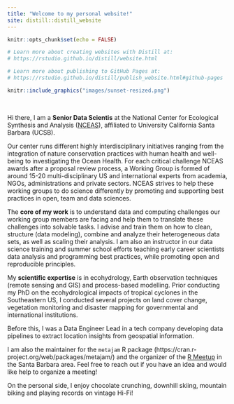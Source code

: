 ```yaml
---
title: "Welcome to my personal website!"
site: distill::distill_website
---
```


```r
knitr::opts_chunk$set(echo = FALSE)

# Learn more about creating websites with Distill at:
# https://rstudio.github.io/distill/website.html

# Learn more about publishing to GitHub Pages at:
# https://rstudio.github.io/distill/publish_website.html#github-pages

```

```r
knitr::include_graphics("images/sunset-resized.png")
```

<br>

Hi there, I am a **Senior Data Scientis** at the National Center for Ecological Synthesis and Analysis ([NCEAS](http://www.nceas.ucsb.edu)), affiliated to University California Santa Barbara (UCSB). 

Our center runs different highly interdisciplinary initiatives ranging from the integration of nature conservation practices with human health and well-being to investigating the Ocean Health. For each critical challenge NCEAS awards after a proposal review process, a Working Group is formed of around 15-20 multi-disciplinary US and international experts from academia, NGOs, administrations and private sectors. NCEAS strives to help these working groups to do science differently by promoting and supporting best practices in open, team and data sciences. 

The **core of my work** is to understand data and computing challenges our working group members are facing and help them to translate these challenges into solvable tasks. I advise and train them on how to clean, structure (data modeling), combine and analyze their heterogeneous data sets, as well as scaling their analysis.  I am also an instructor in our data science training and summer school efforts teaching early career scientists data analysis and programming best practices, while promoting open and reproducible principles. 

My **scientific expertise** is in ecohydrology, Earth observation techniques (remote sensing and GIS) and process-based modelling. Prior conducting my PhD on the ecohydrological impacts of tropical cyclones in the Southeastern US, I conducted several projects on land cover change, vegetation monitoring and disaster mapping for governmental and international institutions.

Before this, I was a Data Engineer Lead in a tech company developing data pipelines to extract location insights from geospatial information.

I am also the maintainer for the `metajam` R package (https://cran.r-project.org/web/packages/metajam/) and the organizer of the [R Meetup](https://www.meetup.com/Santa-Barbara-R-Users-Group/) in the Santa Barbara area. Feel free to reach out if you have an idea and would like help to organize a meeting!

On the personal side, I enjoy chocolate crunching, downhill skiing, mountain biking and playing records on vintage Hi-Fi!
